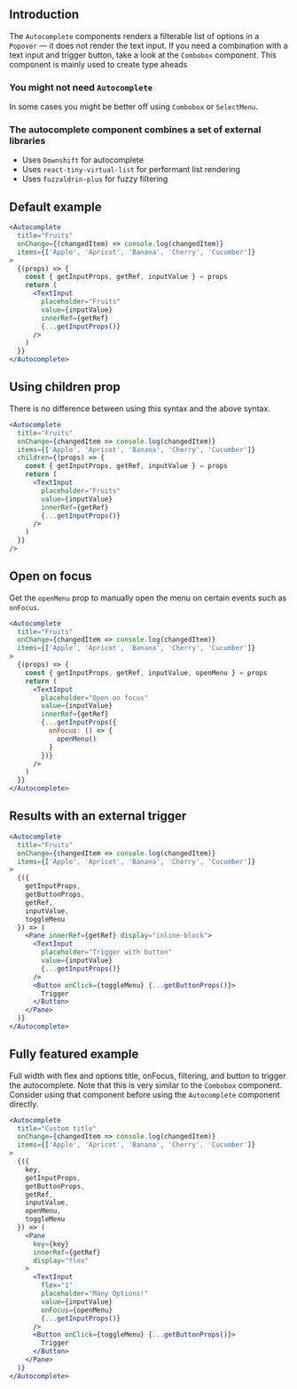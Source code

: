 
## Introduction

The `Autocomplete` components renders a filterable list of options in a `Popover` — it does not render the text input.
If you need a combination with a text input and trigger button, take a look at the `Combobox` component.
This component is mainly used to create type aheads

### You might not need `Autocomplete`

In some cases you might be better off using `Combobox` or `SelectMenu`.

### The autocomplete component combines a set of external libraries

* Uses `Downshift` for autocomplete
* Uses `react-tiny-virtual-list` for performant list rendering
* Uses `fuzzaldrin-plus` for fuzzy filtering

## Default example

```jsx
<Autocomplete
  title="Fruits"
  onChange={(changedItem) => console.log(changedItem)}
  items={['Apple', 'Apricot', 'Banana', 'Cherry', 'Cucumber']}
>
  {(props) => {
    const { getInputProps, getRef, inputValue } = props
    return (
      <TextInput
        placeholder="Fruits"
        value={inputValue}
        innerRef={getRef}
        {...getInputProps()}
      />
    )
  }}
</Autocomplete>
```

## Using children prop

There is no difference between using this syntax and the above syntax.

```jsx
<Autocomplete
  title="Fruits"
  onChange={changedItem => console.log(changedItem)}
  items={['Apple', 'Apricot', 'Banana', 'Cherry', 'Cucumber']}
  children={(props) => {
    const { getInputProps, getRef, inputValue } = props
    return (
      <TextInput
        placeholder="Fruits"
        value={inputValue}
        innerRef={getRef}
        {...getInputProps()}
      />
    )
  }}
/>
```

## Open on focus

Get the `openMenu` prop to manually open the menu on certain events such as `onFocus`.

```jsx
<Autocomplete
  title="Fruits"
  onChange={changedItem => console.log(changedItem)}
  items={['Apple', 'Apricot', 'Banana', 'Cherry', 'Cucumber']}
>
  {(props) => {
    const { getInputProps, getRef, inputValue, openMenu } = props
    return (
      <TextInput
        placeholder="Open on focus"
        value={inputValue}
        innerRef={getRef}
        {...getInputProps({
          onFocus: () => {
            openMenu()
          }
        })}
      />
    )
  }}
</Autocomplete>
```

## Results with an external trigger

```jsx
<Autocomplete
  title="Fruits"
  onChange={changedItem => console.log(changedItem)}
  items={['Apple', 'Apricot', 'Banana', 'Cherry', 'Cucumber']}
>
  {({
    getInputProps,
    getButtonProps,
    getRef,
    inputValue,
    toggleMenu
  }) => (
    <Pane innerRef={getRef} display="inline-block">
      <TextInput
        placeholder="Trigger with button"
        value={inputValue}
        {...getInputProps()}
      />
      <Button onClick={toggleMenu} {...getButtonProps()}>
        Trigger
      </Button>
    </Pane>
  )}
</Autocomplete>
```

## Fully featured example

Full width with flex and options title, onFocus, filtering, and button to trigger the autocomplete.
Note that this is very similar to the `Combobox` component.
Consider using that component before using the `Autocomplete` component directly.

```jsx
<Autocomplete
  title="Custom title"
  onChange={changedItem => console.log(changedItem)}
  items={['Apple', 'Apricot', 'Banana', 'Cherry', 'Cucumber']}
>
  {({
    key,
    getInputProps,
    getButtonProps,
    getRef,
    inputValue,
    openMenu,
    toggleMenu
  }) => (
    <Pane
      key={key}
      innerRef={getRef}
      display="flex"
    >
      <TextInput
        flex="1"
        placeholder="Many Options!"
        value={inputValue}
        onFocus={openMenu}
        {...getInputProps()}
      />
      <Button onClick={toggleMenu} {...getButtonProps()}>
        Trigger
      </Button>
    </Pane>
  )}
</Autocomplete>
```

<PropsTable of="Autocomplete" />
